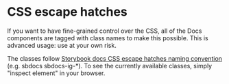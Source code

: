 
<Meta title="CSS escape hatches" />

# CSS escape hatches

If you want to have fine-grained control over the CSS, all of the Docs components are tagged with class names to make this possible. This is advanced usage: use at your own risk.

The classes follow [Storybook docs CSS escape hatches naming convention](https://github.com/storybookjs/storybook/blob/master/addons/docs/docs/theming.md#css-escape-hatches) (e.g. sbdocs sbdocs-ig-*). To see the currently available classes, simply "inspect element" in your browser.

